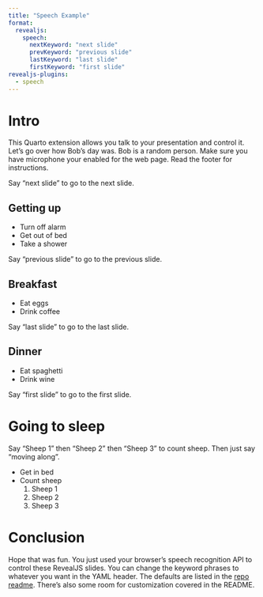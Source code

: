 ```yaml
---
title: "Speech Example"
format:
  revealjs:
    speech:
      nextKeyword: "next slide"
      prevKeyword: "previous slide"
      lastKeyword: "last slide"
      firstKeyword: "first slide"
revealjs-plugins:
  - speech
---
```


# Intro

This Quarto extension allows you talk to your presentation and control it. Let's go over how Bob's day was. Bob is a random person. Make sure you have microphone your enabled for the web page. Read the footer for instructions.

::: footer
Say "next slide" to go to the next slide. 
:::

## Getting up

- Turn off alarm
- Get out of bed
- Take a shower

::: footer
Say "previous slide" to go to the previous slide.
:::

## Breakfast

- Eat eggs
- Drink coffee

::: footer
Say "last slide" to go to the last slide.
:::

## Dinner

- Eat spaghetti
- Drink wine

::: footer 
Say "first slide" to go to the first slide. 
:::

# Going to sleep

Say "Sheep 1" then "Sheep 2" then "Sheep 3" to count sheep. Then just say "moving along".

<section data-speech-next="movingalong">
- Get in bed
- Count sheep
  <ol>
    <li class="fragment" data-speech="sheep1">Sheep 1</li>
    <li class="fragment" data-speech="sheep2">Sheep 2</li>
    <li class="fragment" data-speech="sheep3">Sheep 3</li>
  </ol>
</section>

# Conclusion

Hope that was fun. You just used your browser's speech recognition API to control these RevealJS slides. You can change the keyword phrases to whatever you want in the YAML header. The defaults are listed in the [repo readme](https://github.com/parmsam/quarto-flashcards/blob/main/README.md#using). There's also some room for customization covered in the README.